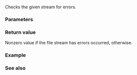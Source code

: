 {{cpp/title|ferror}}
{{cpp/io/c/navbar}}
{{ddcl|header=cstdio|
int ferror( std::FILE* stream );
}}

Checks the given stream for errors.

===Parameters===
{{par begin}}
{{par|stream|the file stream to check}}
{{par end}}

===Return value===
Nonzero value if the file stream has errors occurred, {{c|0}} otherwise.

===Example===
{{example
|code=
#include &lt;clocale&gt;
#include &lt;cstdio&gt;
#include &lt;cstdlib&gt;
#include &lt;cwchar&gt;
 
int main()
{
    const char *fname = std::tmpnam(nullptr);
    std::FILE* f = std::fopen(fname, "wb");
    std::fputs("\xff\xff\n", f); // not a valid UTF-8 character sequence
    std::fclose(f);

    std::setlocale(LC_ALL, "en_US.utf8");
    f = std::fopen(fname, "rb");
    std::wint_t ch;
    while ((ch=std::fgetwc(f)) != WEOF) // attempt to read as UTF-8
        std::printf("%#x ", ch);
    
    if (std::feof(f))
        puts("EOF indicator set");
    if (std::ferror(f))
        puts("Error indicator set");
}
|output=
Error indicator set
}}

===See also===
{{dsc begin}}
{{dsc inc|cpp/io/c/dsc clearerr}}
{{dsc inc|cpp/io/c/dsc feof}}
{{dsc inc|cpp/io/basic_ios/dsc fail}}
{{dsc see c|c/io/ferror}}
{{dsc end}}

{{langlinks|de|es|fr|it|ja|pt|ru|zh}}